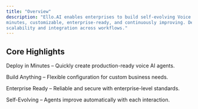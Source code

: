 ```yaml
---
title: "Overview"
description: "Ello.AI enables enterprises to build self-evolving Voice AI agents that are deployable in
minutes, customizable, enterprise-ready, and continuously improving. Designed for
scalability and integration across workflows."
---
```


## Core Highlights

Deploy in Minutes – Quickly create production-ready voice AI agents.

Build Anything – Flexible configuration for custom business needs.

Enterprise Ready – Reliable and secure with enterprise-level standards.

Self-Evolving – Agents improve automatically with each interaction.
